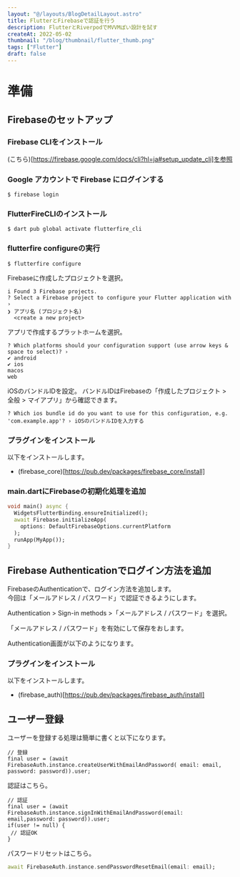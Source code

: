 ```yaml
---
layout: "@/layouts/BlogDetailLayout.astro"
title: FlutterとFirebaseで認証を行う
description: FlutterとRiverpodでMVVMぽい設計を試す
createAt: 2022-05-02
thumbnail: "/blog/thumbnail/flutter_thumb.png"
tags: ["Flutter"]
draft: false
---
```



# 準備

## Firebaseのセットアップ

### Firebase CLIをインストール

(こちら)[https://firebase.google.com/docs/cli?hl=ja#setup_update_cli]を参照

### Google アカウントで Firebase にログインする

```
$ firebase login
```

### FlutterFireCLIのインストール

```
$ dart pub global activate flutterfire_cli
```

### flutterfire configureの実行

```
$ flutterfire configure
```

Firebaseに作成したプロジェクトを選択。

```
i Found 3 Firebase projects.
? Select a Firebase project to configure your Flutter application with ›
❯ アプリ名 (プロジェクト名)
  <create a new project>
```

アプリで作成するプラットホームを選択。

```
? Which platforms should your configuration support (use arrow keys & space to select)? ›
✔ android
✔ ios
macos
web
```

iOSのバンドルIDを設定。
バンドルIDはFirebaseの「作成したプロジェクト > 全般 > マイアプリ」から確認できます。

```
? Which ios bundle id do you want to use for this configuration, e.g. 'com.example.app'? › iOSのバンドルIDを入力する
```

### プラグインをインストール

以下をインストールします。

- (firebase_core)[https://pub.dev/packages/firebase_core/install]

### main.dartにFirebaseの初期化処理を追加

```dart
void main() async {
  WidgetsFlutterBinding.ensureInitialized();
  await Firebase.initializeApp(
    options: DefaultFirebaseOptions.currentPlatform
  );
  runApp(MyApp());
}
```

## Firebase Authenticationでログイン方法を追加

FirebaseのAuthenticationで、ログイン方法を追加します。  
今回は「メールアドレス / パスワード」で認証できるようにします。

Authentication > Sign-in methods >「メールアドレス / パスワード」を選択。

<CommonImg
  src="blog/images/20220512/01.png"
  alt="Authentication"
  client:only="react"
/>

「メールアドレス / パスワード」を有効にして保存をおします。

<CommonImg
  src="blog/images/20220512/02.png"
  alt="Authentication"
  client:only="react"
/>

Authentication画面が以下のようになります。

<CommonImg
  src="blog/images/20220512/03.png"
  alt="Authentication"
  client:only="react"
/>

### プラグインをインストール

以下をインストールします。

- (firebase_auth)[https://pub.dev/packages/firebase_auth/install]

## ユーザー登録

ユーザーを登録する処理は簡単に書くと以下になります。

```
// 登録
final user = (await FirebaseAuth.instance.createUserWithEmailAndPassword( email: email, password: password)).user;
```

認証はこちら。

```
// 認証
final user = (await FirebaseAuth.instance.signInWithEmailAndPassword(email: email,password: password)).user;
if(user != null) {
 // 認証OK
}
```

パスワードリセットはこちら。

```dart
await FirebaseAuth.instance.sendPasswordResetEmail(email: email);
```
